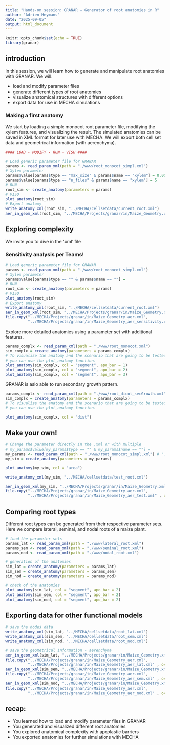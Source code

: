 ```yaml
---
title: "Hands-on session: GRANAR – Generator of root anatomies in R"
author: "Adrien Heymans"
date: "2025-09-05"
output: html_document
---
```


```r
knitr::opts_chunk$set(echo = TRUE)
library(granar)
```

## introduction

In this session, we will learn how to generate and manipulate root anatomies with GRANAR.
We will:

- load and modify parameter files
- generate different types of root anatomies
- visualize anatomical structures with different options
- export data for use in MECHA simulations

### Making a first anatomy

We start by loading a simple monocot root parameter file, modifying the xylem features, and visualizing the result.
The simulated anatomies can be saved in XML format for later use with MECHA.
We will export both cell set data and geometrical information (with aerenchyma).

```r
#### LOAD - MODIFY - RUN - VISU #### 

# Load generic parameter file for GRANAR
params <- read_param_xml(path = "./www/root_monocot_simpl.xml")
# Xylem parameter
params$value[params$type == "max_size" & params$name == "xylem"] = 0.05
params$value[params$type == "n_files" & params$name == "xylem"] = 5
# RUN
root_sim <- create_anatomy(parameters = params)
# VISU
plot_anatomy(root_sim)
# Export anatomy
write_anatomy_xml(root_sim, "../MECHA/cellsetdata/current_root.xml")
aer_in_geom_xml(root_sim, "../MECHA/Projects/granar/in/Maize_Geometry.xml")
```

## Exploring complexity

We invite you to dive in the '.xml' file

### Sensitivity analysis per Teams!

```r

# Load generic parameter file for GRANAR
params <- read_param_xml(path = "./www/root_monocot_simpl.xml")
# Xylem parameter
params$value[params$type == "" & params$name == ""] = 
# RUN
root_sim <- create_anatomy(parameters = params)
# VISU
plot_anatomy(root_sim)
# Export anatomy
write_anatomy_xml(root_sim, "../MECHA/cellsetdata/current_root.xml")
aer_in_geom_xml(root_sim, "../MECHA/Projects/granar/in/Maize_Geometry.xml")
file.copy("../MECHA/Projects/granar/in/Maize_Geometry_aer.xml",
          "../MECHA/Projects/granar/in/Maize_Geometry_aer_sensitivity.xml" , overwrite = T)

```
Explore more detailed anatomies using a parameter set with additional features.
```r
params_complx <- read_param_xml(path = "./www/root_monocot.xml")
sim_complx = create_anatomy(parameters = params_complx)
# To visualize the anatomy and the scenario that are going to be tested.
# you can use the plot_anatomy function.
plot_anatomy(sim_complx, col = "segment", apo_bar = 1)
plot_anatomy(sim_complx, col = "segment", apo_bar = 2)
plot_anatomy(sim_complx, col = "segment", apo_bar = 3)
```

GRANAR is aslo able to run secondary growth pattern. 

```r
params_complx <- read_param_xml(path = "./www/root_dicot_secGrowth.xml")
sim_complx = create_anatomy(parameters = params_complx)
# To visualize the anatomy and the scenario that are going to be tested.
# you can use the plot_anatomy function.

plot_anatomy(sim_complx, col = "dist")

```


## Make your own!

```r
# Change the parameter directly in the .xml or with multiple 
# my_params$value[my_params$type == "" & my_params$name == ""] = 
my_params <- read_param_xml(path = "./www/root_monocot_simpl.xml") # "./www/my_root.xml"
my_sim = create_anatomy(parameters = my_params)

plot_anatomy(my_sim, col = "area")

write_anatomy_xml(my_sim, "../MECHA/cellsetdata/test_root.xml")

aer_in_geom_xml(my_sim, "../MECHA/Projects/granar/in/Maize_Geometry.xml")
file.copy("../MECHA/Projects/granar/in/Maize_Geometry_aer.xml",
          "../MECHA/Projects/granar/in/Maize_Geometry_aer_test.xml" , overwrite = T)

```



## Comparing root types

Different root types can be generated from their respective parameter sets. Here we compare lateral, seminal, and nodal roots of a maize plant.

```r
# load the parameter sets
params_lat <- read_param_xml(path = "./www/lateral_root.xml")
params_sem <- read_param_xml(path = "./www/seminal_root.xml")
params_nod <- read_param_xml(path = "./www/nodal_root.xml")

# generation of the anatomies
sim_lat = create_anatomy(parameters = params_lat)
sim_sem = create_anatomy(parameters = params_sem)
sim_nod = create_anatomy(parameters = params_nod)

# check of the anatomies
plot_anatomy(sim_lat, col = "segment", apo_bar = 2)
plot_anatomy(sim_sem, col = "segment", apo_bar = 2)
plot_anatomy(sim_nod, col = "segment", apo_bar = 2)


```


## Exporting data for other functional models

```r
# save the nodes data 
write_anatomy_xml(sim_lat, "../MECHA/cellsetdata/root_lat.xml")
write_anatomy_xml(sim_sem, "../MECHA/cellsetdata/root_sem.xml")
write_anatomy_xml(sim_nod, "../MECHA/cellsetdata/root_nod.xml")

# save the geometrical information - aerenchyma
aer_in_geom_xml(sim_lat, "../MECHA/Projects/granar/in/Maize_Geometry.xml")
file.copy("../MECHA/Projects/granar/in/Maize_Geometry_aer.xml",
          "../MECHA/Projects/granar/in/Maize_Geometry_aer_lat.xml" , overwrite = T)
aer_in_geom_xml(sim_sem, "../MECHA/Projects/granar/in/Maize_Geometry.xml")
file.copy("../MECHA/Projects/granar/in/Maize_Geometry_aer.xml",
          "../MECHA/Projects/granar/in/Maize_Geometry_aer_sem.xml" , overwrite = T)
aer_in_geom_xml(sim_nod, "../MECHA/Projects/granar/in/Maize_Geometry.xml")
file.copy("../MECHA/Projects/granar/in/Maize_Geometry_aer.xml",
          "../MECHA/Projects/granar/in/Maize_Geometry_aer_nod.xml" , overwrite = T)
```



## recap:

- You learned how to load and modify parameter files in GRANAR
- You generated and visualized different root anatomies
- You explored anatomical complexity with apoplastic barriers
- You exported anatomies for further simulations with MECHA
